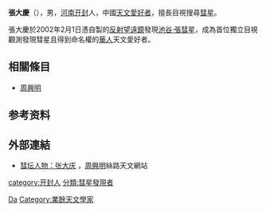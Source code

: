 {{Infobox Scientist
|box_width         = 
|name              = 張大慶
|image             = 
|image_size        = 
|caption           = 
|birth_date        = {{birth date|1969|10|23}}
|birth_place       = {{CHN}}[[河南省|河南省]][[開封市|開封市]]
|death_date        = 
|death_place       = 
|residence         = {{CHN}}[[河南省|河南省]][[開封市|開封市]]
|citizenship       = {{CHN}}
|nationality       = 
|ethnicity         = 
|fields            = [[天文學|天文學]]
|workplaces        = 
|alma_mater        = 
|doctoral_advisor  = 
|academic_advisors = 
|doctoral_students = 
|notable_students  = 
|known_for         = [[池谷·張彗星|池谷·張彗星]]
|author_abbrev_bot = 
|author_abbrev_zoo = 
|influences        = 
|influenced        = 
|awards            = 
|religion          = 
|signature         =  <!--(filename only)-->
|footnotes         = 
}}

'''張大慶'''（{{bd|1969年|10月23日|||張大慶}}），男，[[河南|河南]][[开封|开封]]人，中國[[天文愛好者|天文愛好者]]，擅長目視搜尋[[彗星|彗星]]。

張大慶於2002年2月1日憑自製的[[反射望遠鏡|反射望遠鏡]]發現[[池谷·張彗星|池谷·張彗星]]，成為首位獨立目視觀測發現彗星且得到命名權的[[華人|華人]]天文愛好者。

== 相關條目 ==
*[[周興明|周興明]]

== 参考资料 ==
{{reflist}}

== 外部連結 ==
* [http://comet.lamost.org/comet/zhang.htm 彗坛人物：张大庆] {{Wayback|url=http://comet.lamost.org/comet/zhang.htm |date=20160303220241 }}，[[周興明|周興明]]絲路天文網站
{{China-scientist-stub}}

{{Authority control}}
{{DEFAULTSORT:Zhang张}}
[[Category:张姓|Da]]
[[category:开封人|category:开封人]]
[[分類:彗星發現者|分類:彗星發現者]]
[[Category:業餘天文學家|Category:業餘天文學家]]